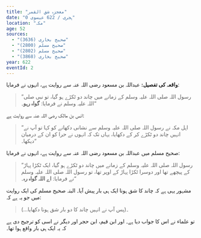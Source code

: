 ```yaml
---
title: "معجزہ شق القمر"
date: "0 ہجری / 622 عیسوی"
location: "مکہ"
age: 52
sources:
  - "صحیح بخاری (3636)"
  - "صحیح مسلم (2800)"
  - "صحیح مسلم (2802)"
  - "صحیح بخاری (3868)"
year: 622
eventId: 2
---
```

**واقعہ کی تفصیل:**
عبداللہ بن مسعود رضی اللہ عنہ سے روایت ہے، انہوں نے فرمایا:
>”رسول اللہ صلی اللہ علیہ وسلم کے زمانے میں چاند دو ٹکڑے ہو گیا، تو نبی صلی اللہ علیہ وسلم نے فرمایا: **گواہ رہو**۔“

انس بن مالک رضی اللہ عنہ سے روایت ہے:
>”اہل مکہ نے رسول اللہ صلی اللہ علیہ وسلم سے نشانی دکھانے کو کہا تو آپ نے انہیں چاند دو ٹکڑے کر کے دکھایا، یہاں تک کہ انہوں نے حرا کو ان کے درمیان دیکھا۔“

صحیح مسلم میں عبداللہ بن مسعود رضی اللہ عنہ سے روایت ہے، انہوں نے فرمایا:
>”رسول اللہ صلی اللہ علیہ وسلم کے زمانے میں چاند دو ٹکڑے ہو گیا، ایک ٹکڑا پہاڑ کے پیچھے تھا اور دوسرا ٹکڑا پہاڑ کے اوپر تھا، تو رسول اللہ صلی اللہ علیہ وسلم نے فرمایا: **اے اللہ گواہ رہ**۔“

مشہور یہی ہے کہ چاند کا شق ہونا ایک ہی بار پیش آیا۔ البتہ صحیح مسلم کی ایک روایت میں جو یہ ہے کہ:
>(...پس آپ نے انہیں چاند کا دو بار شق ہونا دکھایا)۔

تو علماء نے اس کا جواب دیا ہے۔ اور ابن قیم، ابن حجر اور دیگر نے اسی کو ترجیح دی ہے کہ یہ ایک ہی بار واقع ہوا تھا۔